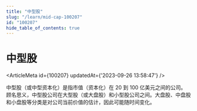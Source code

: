 ```yaml
---
title: "中型股"
slug: "/learn/mid-cap-100207"
id: "100207"
hide_table_of_contents: true
---
```



# 中型股

<ArticleMeta id={100207} updatedAt={'2023-09-26 13:58:47'} />
<div className='border-solid border-b border-t-0 my-4 border-[var(--ifm-color-gray-300)]' />

中型股（或中型资本化）是指市值（资本化）在 20 到 100 亿美元之间的公司。顾名思义，中型股公司在大型股（或大盘股）和小型股公司之间。大盘股、中盘股和小盘股等分类是对公司当前价值的估计，因此可能随时间变化。
